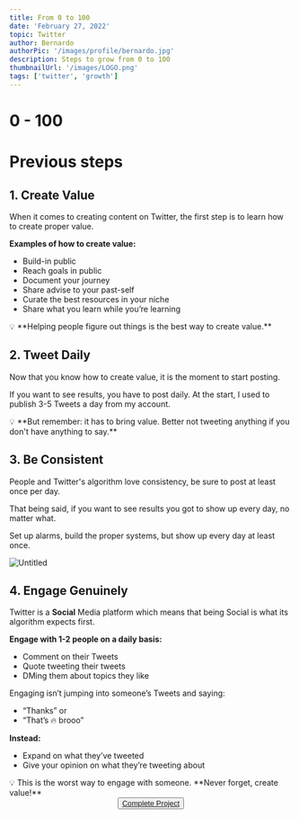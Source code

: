 ```yaml
---
title: From 0 to 100
date: 'February 27, 2022'
topic: Twitter
author: Bernardo
authorPic: '/images/profile/bernardo.jpg'
description: Steps to grow from 0 to 100
thumbnailUrl: '/images/LOGO.png'
tags: ['twitter', 'growth']
---
```


# 0 - 100

# Previous steps

## 1. Create Value

When it comes to creating content on Twitter, the first step is to learn how to create proper value.

**Examples of how to create value:**

- Build-in public
- Reach goals in public
- Document your journey
- Share advise to your past-self
- Curate the best resources in your niche
- Share what you learn while you’re learning

<aside>
💡 **Helping people figure out things is the best way to create value.**

</aside>

## 2. Tweet Daily

Now that you know how to create value, it is the moment to start posting.

If you want to see results, you have to post daily. At the start, I used to publish 3-5 Tweets a day from my account.

<aside>
💡 **But remember: it has to bring value. Better not tweeting anything if you don't have anything to say.**

</aside>

## 3. Be Consistent

People and Twitter's algorithm love consistency, be sure to post at least once per day.

That being said, if you want to see results you got to show up every day, no matter what.

Set up alarms, build the proper systems, but show up every day at least once.

![Untitled](0%20-%20100%20a7ff0/Untitled.png)

## 4. Engage Genuinely

Twitter is a **Social** Media platform which means that being Social is what its algorithm expects first.

**Engage with 1-2 people on a daily basis:**

- Comment on their Tweets
- Quote tweeting their tweets
- DMing them about topics they like

Engaging isn’t jumping into someone’s Tweets and saying:

- “Thanks” or
- “That’s 🔥 brooo”

**Instead:**

- Expand on what they’ve tweeted
- Give your opinion on what they’re tweeting about

<aside>
💡 This is the worst way to engage with someone. **Never forget, create value!**

</aside>


<Center>
  <div>
    <Button>
      <a target="_blank" href={"https://poap.website/vinci"}>
        Complete Project
      </a>
    </Button>
  </div>
</Center>
